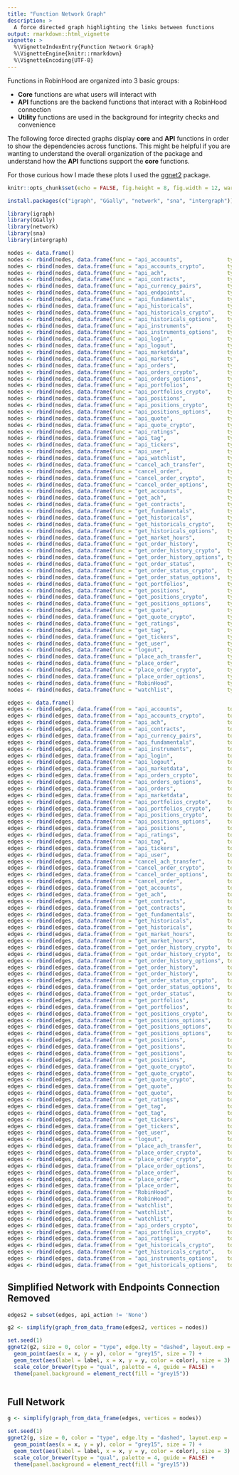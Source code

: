 ```yaml
---
title: "Function Network Graph"
description: >
  A force directed graph highlighting the links between functions
output: rmarkdown::html_vignette
vignette: >
  %\VignetteIndexEntry{Function Network Graph}
  %\VignetteEngine{knitr::rmarkdown}
  %\VignetteEncoding{UTF-8}
---
```


Functions in RobinHood are organized into 3 basic groups:

  - **Core** functions are what users will interact with
  - **API** functions are the backend functions that interact with a RobinHood connection
  - **Utility** functions are used in the background for integrity checks and convenience

The following force directed graphs display **core** and **API** functions in order to show the dependencies across functions. This might be helpful if you are wanting to understand the overall organization of the package and understand how the **API** functions support the **core** functions.

For those curious how I made these plots I used the [ggnet2](https://briatte.github.io/ggnet/) package.

```r
knitr::opts_chunk$set(echo = FALSE, fig.height = 8, fig.width = 12, warnings = FALSE, message = FALSE, comment = NA)
```


```r
install.packages(c("igraph", "GGally", "network", "sna", "intergraph"))

library(igraph)
library(GGally)
library(network)
library(sna)
library(intergraph)

nodes <- data.frame()
nodes <- rbind(nodes, data.frame(func = "api_accounts",              type = "API",     category = ""))
nodes <- rbind(nodes, data.frame(func = "api_accounts_crypto",       type = "API",     category = ""))
nodes <- rbind(nodes, data.frame(func = "api_ach",                   type = "API",     category = ""))
nodes <- rbind(nodes, data.frame(func = "api_contracts",             type = "API",     category = ""))
nodes <- rbind(nodes, data.frame(func = "api_currency_pairs",        type = "API",     category = ""))
nodes <- rbind(nodes, data.frame(func = "api_endpoints",             type = "API",     category = ""))
nodes <- rbind(nodes, data.frame(func = "api_fundamentals",          type = "API",     category = ""))
nodes <- rbind(nodes, data.frame(func = "api_historicals",           type = "API",     category = ""))
nodes <- rbind(nodes, data.frame(func = "api_historicals_crypto",    type = "API",     category = ""))
nodes <- rbind(nodes, data.frame(func = "api_historicals_options",   type = "API",     category = ""))
nodes <- rbind(nodes, data.frame(func = "api_instruments",           type = "API",     category = ""))
nodes <- rbind(nodes, data.frame(func = "api_instruments_options",   type = "API",     category = ""))
nodes <- rbind(nodes, data.frame(func = "api_login",                 type = "API",     category = ""))
nodes <- rbind(nodes, data.frame(func = "api_logout",                type = "API",     category = ""))
nodes <- rbind(nodes, data.frame(func = "api_marketdata",            type = "API",     category = ""))
nodes <- rbind(nodes, data.frame(func = "api_markets",               type = "API",     category = ""))
nodes <- rbind(nodes, data.frame(func = "api_orders",                type = "API",     category = ""))
nodes <- rbind(nodes, data.frame(func = "api_orders_crypto",         type = "API",     category = ""))
nodes <- rbind(nodes, data.frame(func = "api_orders_options",        type = "API",     category = ""))
nodes <- rbind(nodes, data.frame(func = "api_portfolios",            type = "API",     category = ""))
nodes <- rbind(nodes, data.frame(func = "api_portfolios_crypto",     type = "API",     category = ""))
nodes <- rbind(nodes, data.frame(func = "api_positions",             type = "API",     category = ""))
nodes <- rbind(nodes, data.frame(func = "api_positions_crypto",      type = "API",     category = ""))
nodes <- rbind(nodes, data.frame(func = "api_positions_options",     type = "API",     category = ""))
nodes <- rbind(nodes, data.frame(func = "api_quote",                 type = "API",     category = ""))
nodes <- rbind(nodes, data.frame(func = "api_quote_crypto",          type = "API",     category = ""))
nodes <- rbind(nodes, data.frame(func = "api_ratings",               type = "API",     category = ""))
nodes <- rbind(nodes, data.frame(func = "api_tag",                   type = "API",     category = ""))
nodes <- rbind(nodes, data.frame(func = "api_tickers",               type = "API",     category = ""))
nodes <- rbind(nodes, data.frame(func = "api_user",                  type = "API",     category = ""))
nodes <- rbind(nodes, data.frame(func = "api_watchlist",             type = "API",     category = ""))
nodes <- rbind(nodes, data.frame(func = "cancel_ach_transfer",       type = "Core",    category = ""))
nodes <- rbind(nodes, data.frame(func = "cancel_order",              type = "Core",    category = ""))
nodes <- rbind(nodes, data.frame(func = "cancel_order_crypto",       type = "Core",    category = ""))
nodes <- rbind(nodes, data.frame(func = "cancel_order_options",      type = "Core",    category = ""))
nodes <- rbind(nodes, data.frame(func = "get_accounts",              type = "Core",    category = ""))
nodes <- rbind(nodes, data.frame(func = "get_ach",                   type = "Core",    category = ""))
nodes <- rbind(nodes, data.frame(func = "get_contracts",             type = "Core",    category = ""))
nodes <- rbind(nodes, data.frame(func = "get_fundamentals",          type = "Core",    category = ""))
nodes <- rbind(nodes, data.frame(func = "get_historicals",           type = "Core",    category = ""))
nodes <- rbind(nodes, data.frame(func = "get_historicals_crypto",    type = "Core",    category = ""))
nodes <- rbind(nodes, data.frame(func = "get_historicals_options",   type = "Core",    category = ""))
nodes <- rbind(nodes, data.frame(func = "get_market_hours",          type = "Core",    category = ""))
nodes <- rbind(nodes, data.frame(func = "get_order_history",         type = "Core",    category = ""))
nodes <- rbind(nodes, data.frame(func = "get_order_history_crypto",  type = "Core",    category = ""))
nodes <- rbind(nodes, data.frame(func = "get_order_history_options", type = "Core",    category = ""))
nodes <- rbind(nodes, data.frame(func = "get_order_status",          type = "Core",    category = ""))
nodes <- rbind(nodes, data.frame(func = "get_order_status_crypto",   type = "Core",    category = ""))
nodes <- rbind(nodes, data.frame(func = "get_order_status_options",  type = "Core",    category = ""))
nodes <- rbind(nodes, data.frame(func = "get_portfolios",            type = "Core",    category = ""))
nodes <- rbind(nodes, data.frame(func = "get_positions",             type = "Core",    category = ""))
nodes <- rbind(nodes, data.frame(func = "get_positions_crypto",      type = "Core",    category = ""))
nodes <- rbind(nodes, data.frame(func = "get_positions_options",     type = "Core",    category = ""))
nodes <- rbind(nodes, data.frame(func = "get_quote",                 type = "Core",    category = ""))
nodes <- rbind(nodes, data.frame(func = "get_quote_crypto",          type = "Core",    category = ""))
nodes <- rbind(nodes, data.frame(func = "get_ratings",               type = "Core",    category = ""))
nodes <- rbind(nodes, data.frame(func = "get_tag",                   type = "Core",    category = ""))
nodes <- rbind(nodes, data.frame(func = "get_tickers",               type = "Core",    category = ""))
nodes <- rbind(nodes, data.frame(func = "get_user",                  type = "Core",    category = ""))
nodes <- rbind(nodes, data.frame(func = "logout",                    type = "Core",    category = ""))
nodes <- rbind(nodes, data.frame(func = "place_ach_transfer",        type = "Core",    category = ""))
nodes <- rbind(nodes, data.frame(func = "place_order",               type = "Core",    category = ""))
nodes <- rbind(nodes, data.frame(func = "place_order_crypto",        type = "Core",    category = ""))
nodes <- rbind(nodes, data.frame(func = "place_order_options",       type = "Core",    category = ""))
nodes <- rbind(nodes, data.frame(func = "RobinHood",                 type = "Core",    category = ""))
nodes <- rbind(nodes, data.frame(func = "watchlist",                 type = "Core",    category = ""))

edges <- data.frame()
edges <- rbind(edges, data.frame(from = "api_accounts",              to = "api_endpoints",           api_action = "None"))
edges <- rbind(edges, data.frame(from = "api_accounts_crypto",       to = "api_endpoints",           api_action = "None"))
edges <- rbind(edges, data.frame(from = "api_ach",                   to = "api_endpoints",           api_action = "None"))
edges <- rbind(edges, data.frame(from = "api_contracts",             to = "api_endpoints",           api_action = "None"))
edges <- rbind(edges, data.frame(from = "api_currency_pairs",        to = "api_endpoints",           api_action = "None"))
edges <- rbind(edges, data.frame(from = "api_fundamentals",          to = "api_endpoints",           api_action = "None"))
edges <- rbind(edges, data.frame(from = "api_instruments",           to = "api_endpoints",           api_action = "None"))
edges <- rbind(edges, data.frame(from = "api_login",                 to = "api_endpoints",           api_action = "None"))
edges <- rbind(edges, data.frame(from = "api_logout",                to = "api_endpoints",           api_action = "None"))
edges <- rbind(edges, data.frame(from = "api_marketdata",            to = "api_endpoints",           api_action = "None"))
edges <- rbind(edges, data.frame(from = "api_orders_crypto",         to = "api_endpoints",           api_action = "None"))
edges <- rbind(edges, data.frame(from = "api_orders_options",        to = "api_endpoints",           api_action = "None"))
edges <- rbind(edges, data.frame(from = "api_orders",                to = "api_endpoints",           api_action = "None"))
edges <- rbind(edges, data.frame(from = "api_marketdata",            to = "api_endpoints",           api_action = "None"))
edges <- rbind(edges, data.frame(from = "api_portfolios_crypto",     to = "api_endpoints",           api_action = "None"))
edges <- rbind(edges, data.frame(from = "api_portfolios_crypto",     to = "api_accounts_crypto",     api_action = "None"))
edges <- rbind(edges, data.frame(from = "api_positions_crypto",      to = "api_endpoints",           api_action = "None"))
edges <- rbind(edges, data.frame(from = "api_positions_options",     to = "api_endpoints",           api_action = "None"))
edges <- rbind(edges, data.frame(from = "api_positions",             to = "api_endpoints",           api_action = "None"))
edges <- rbind(edges, data.frame(from = "api_ratings",               to = "api_endpoints",           api_action = "None"))
edges <- rbind(edges, data.frame(from = "api_tag",                   to = "api_endpoints",           api_action = "None"))
edges <- rbind(edges, data.frame(from = "api_tickers",               to = "api_endpoints",           api_action = "None"))
edges <- rbind(edges, data.frame(from = "api_user",                  to = "api_endpoints",           api_action = "None"))
edges <- rbind(edges, data.frame(from = "cancel_ach_transfer",       to = "api_ach",                 api_action = "PUT"))
edges <- rbind(edges, data.frame(from = "cancel_order_crypto",       to = "api_orders_crypto",       api_action = "PUT"))
edges <- rbind(edges, data.frame(from = "cancel_order_options",      to = "api_orders_options",      api_action = "PUT"))
edges <- rbind(edges, data.frame(from = "cancel_order",              to = "api_orders",              api_action = "PUT"))
edges <- rbind(edges, data.frame(from = "get_accounts",              to = "api_accounts",            api_action = "GET"))
edges <- rbind(edges, data.frame(from = "get_ach",                   to = "api_ach",                 api_action = "GET"))
edges <- rbind(edges, data.frame(from = "get_contracts",             to = "api_contracts",           api_action = "GET"))
edges <- rbind(edges, data.frame(from = "get_contracts",             to = "api_marketdata",          api_action = "GET"))
edges <- rbind(edges, data.frame(from = "get_fundamentals",          to = "api_fundamentals",        api_action = "GET"))
edges <- rbind(edges, data.frame(from = "get_historicals",           to = "api_endpoints",           api_action = "None"))
edges <- rbind(edges, data.frame(from = "get_historicals",           to = "api_historicals",         api_action = "GET"))
edges <- rbind(edges, data.frame(from = "get_market_hours",          to = "api_markets",             api_action = "GET"))
edges <- rbind(edges, data.frame(from = "get_market_hours",          to = "api_endpoints",           api_action = "None"))
edges <- rbind(edges, data.frame(from = "get_order_history_crypto",  to = "api_orders_crypto",       api_action = "GET"))
edges <- rbind(edges, data.frame(from = "get_order_history_crypto",  to = "api_currency_pairs",      api_action = "GET"))
edges <- rbind(edges, data.frame(from = "get_order_history_options", to = "api_orders_options",      api_action = "GET"))
edges <- rbind(edges, data.frame(from = "get_order_history",         to = "api_orders",              api_action = "GET"))
edges <- rbind(edges, data.frame(from = "get_order_history",         to = "api_instruments",         api_action = "GET"))
edges <- rbind(edges, data.frame(from = "get_order_status_crypto",   to = "api_orders_crypto",       api_action = "GET"))
edges <- rbind(edges, data.frame(from = "get_order_status_options",  to = "api_orders",              api_action = "GET"))
edges <- rbind(edges, data.frame(from = "get_order_status",          to = "api_orders",              api_action = "GET"))
edges <- rbind(edges, data.frame(from = "get_portfolios",            to = "api_endpoints",           api_action = "None"))
edges <- rbind(edges, data.frame(from = "get_portfolios",            to = "api_portfolios",          api_action = "GET"))
edges <- rbind(edges, data.frame(from = "get_positions_crypto",      to = "api_positions_crypto",    api_action = "GET"))
edges <- rbind(edges, data.frame(from = "get_positions_options",     to = "api_positions_options",   api_action = "GET"))
edges <- rbind(edges, data.frame(from = "get_positions_options",     to = "api_instruments_options", api_action = "GET"))
edges <- rbind(edges, data.frame(from = "get_positions_options",     to = "api_marketdata",          api_action = "GET"))
edges <- rbind(edges, data.frame(from = "get_positions",             to = "api_positions",           api_action = "GET"))
edges <- rbind(edges, data.frame(from = "get_positions",             to = "api_instruments",         api_action = "GET"))
edges <- rbind(edges, data.frame(from = "get_positions",             to = "api_endpoints",           api_action = "None"))
edges <- rbind(edges, data.frame(from = "get_positions",             to = "api_quote",               api_action = "GET"))
edges <- rbind(edges, data.frame(from = "get_quote_crypto",          to = "api_currency_pairs",      api_action = "GET"))
edges <- rbind(edges, data.frame(from = "get_quote_crypto",          to = "api_endpoints",           api_action = "None"))
edges <- rbind(edges, data.frame(from = "get_quote_crypto",          to = "api_quote_crypto",        api_action = "GET"))
edges <- rbind(edges, data.frame(from = "get_quote",                 to = "api_endpoints",           api_action = "None"))
edges <- rbind(edges, data.frame(from = "get_quote",                 to = "api_quote",               api_action = "GET"))
edges <- rbind(edges, data.frame(from = "get_ratings",               to = "api_ratings",             api_action = "GET"))
edges <- rbind(edges, data.frame(from = "get_tag",                   to = "api_tag",                 api_action = "GET"))
edges <- rbind(edges, data.frame(from = "get_tag",                   to = "api_instruments",         api_action = "GET"))
edges <- rbind(edges, data.frame(from = "get_tickers",               to = "api_tickers",             api_action = "GET"))
edges <- rbind(edges, data.frame(from = "get_tickers",               to = "get_fundamentals",        api_action = "GET"))
edges <- rbind(edges, data.frame(from = "get_user",                  to = "api_user",                api_action = "GET"))
edges <- rbind(edges, data.frame(from = "logout",                    to = "api_logout",              api_action = "POST"))
edges <- rbind(edges, data.frame(from = "place_ach_transfer",        to = "api_ach",                 api_action = "POST"))
edges <- rbind(edges, data.frame(from = "place_order_crypto",        to = "api_currency_pairs",      api_action = "GET"))
edges <- rbind(edges, data.frame(from = "place_order_crypto",        to = "api_orders_crypto",       api_action = "POST"))
edges <- rbind(edges, data.frame(from = "place_order_options",       to = "api_orders_options",      api_action = "POST"))
edges <- rbind(edges, data.frame(from = "place_order",               to = "api_endpoints",           api_action = "None"))
edges <- rbind(edges, data.frame(from = "place_order",               to = "api_quote",               api_action = "GET"))
edges <- rbind(edges, data.frame(from = "place_order",               to = "api_orders",              api_action = "POST"))
edges <- rbind(edges, data.frame(from = "RobinHood",                 to = "api_login",               api_action = "POST"))
edges <- rbind(edges, data.frame(from = "RobinHood",                 to = "api_accounts",            api_action = "GET"))
edges <- rbind(edges, data.frame(from = "watchlist",                 to = "api_endpoints",           api_action = "None"))
edges <- rbind(edges, data.frame(from = "watchlist",                 to = "api_watchlist",           api_action = "GET"))
edges <- rbind(edges, data.frame(from = "watchlist",                 to = "api_fundamentals",        api_action = "Mixed"))
edges <- rbind(edges, data.frame(from = "api_orders_crypto",         to = "api_accounts_crypto",     api_action = "GET"))
edges <- rbind(edges, data.frame(from = "api_portfolios_crypto",     to = "api_accounts_crypto",     api_action = "GET"))
edges <- rbind(edges, data.frame(from = "api_ratings",               to = "api_instruments",         api_action = "GET"))
edges <- rbind(edges, data.frame(from = "get_historicals_crypto",    to = "api_historicals_crypto",  api_action = "GET"))
edges <- rbind(edges, data.frame(from = "get_historicals_crypto",    to = "api_currency_pairs",      api_action = "GET"))
edges <- rbind(edges, data.frame(from = "api_instruments_options",   to = "api_historicals_options", api_action = "GET"))
edges <- rbind(edges, data.frame(from = "get_historicals_options",   to = "api_historicals_options", api_action = "GET"))

```

## Simplified Network with Endpoints Connection Removed

```r

edges2 = subset(edges, api_action != 'None')

g2 <- simplify(graph_from_data_frame(edges2, vertices = nodes))

set.seed(1)
ggnet2(g2, size = 0, color = "type", edge.lty = "dashed", layout.exp = .15) +
  geom_point(aes(x = x, y = y), color = "grey15", size = 7) +
  geom_text(aes(label = label, x = x, y = y, color = color), size = 3) +
  scale_color_brewer(type = "qual", palette = 4, guide = FALSE) +
  theme(panel.background = element_rect(fill = "grey15"))



```


## Full Network

```r

g <- simplify(graph_from_data_frame(edges, vertices = nodes))

set.seed(1)
ggnet2(g, size = 0, color = "type", edge.lty = "dashed", layout.exp = .15) +
  geom_point(aes(x = x, y = y), color = "grey15", size = 7) +
  geom_text(aes(label = label, x = x, y = y, color = color), size = 3) +
  scale_color_brewer(type = "qual", palette = 4, guide = FALSE) +
  theme(panel.background = element_rect(fill = "grey15"))


```
